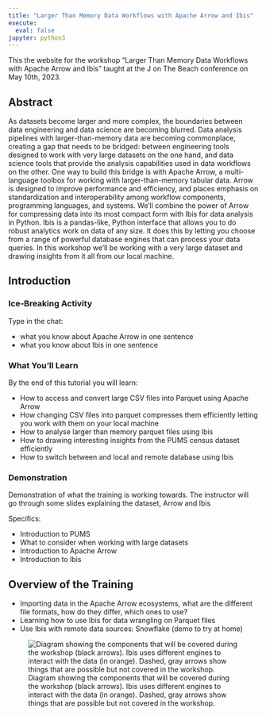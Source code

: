 ```yaml
---
title: "Larger Than Memory Data Workflows with Apache Arrow and Ibis"
execute:
  eval: false
jupyter: python3
---
```


This the website for the workshop "Larger Than Memory Data Workflows
with Apache Arrow and Ibis" taught at the J on The Beach conference on
May 10th, 2023.


## Abstract

As datasets become larger and more complex, the boundaries between
data engineering and data science are becoming blurred. Data analysis
pipelines with larger-than-memory data are becoming commonplace,
creating a gap that needs to be bridged: between engineering tools
designed to work with very large datasets on the one hand, and data
science tools that provide the analysis capabilities used in data
workflows on the other. One way to build this bridge is with Apache
Arrow, a multi-language toolbox for working with larger-than-memory
tabular data. Arrow is designed to improve performance and efficiency,
and places emphasis on standardization and interoperability among
workflow components, programming languages, and systems. We'll combine
the power of Arrow for compressing data into its most compact form
with Ibis for data analysis in Python. Ibis is a pandas-like, Python
interface that allows you to do robust analytics work on data of any
size. It does this by letting you choose from a range of powerful
database engines that can process your data queries. In this workshop
we'll be working with a very large dataset and drawing insights from
it all from our local machine.

## Introduction 

### Ice-Breaking Activity

Type in the chat:

- what you know about Apache Arrow in one sentence
- what you know about Ibis in one sentence

### What You'll Learn

By the end of this tutorial you will learn: 

- How to access and convert large CSV files into Parquet using Apache Arrow 
- How changing CSV files into parquet compresses them efficiently letting you work with them on your local machine 
- How to analyse larger than memory parquet files using Ibis 
- How to drawing interesting insights from the PUMS census dataset efficiently
- How to switch between and local and remote database using Ibis 

### Demonstration 

Demonstration of what the training is working towards. The instructor will go through some slides explaining the dataset, Arrow and Ibis 

Specifics: 

- Introduction to PUMS 
- What to consider when working with large datasets 
- Introduction to Apache Arrow 
- Introduction to Ibis 

## Overview of the Training

* Importing data in the Apache Arrow ecosystems, what are the
  different file formats, how do they differ, which ones to use?
* Learning how to use Ibis for data wrangling on Parquet files
* Use Ibis with remote data sources: Snowflake (demo to try at home)



![Diagram showing the components that will be covered during the workshop (black arrows). Ibis uses different engines to interact with the data (in orange). Dashed, gray arrows show things that are possible but not covered in the workshop.](./assets/img/overview-workshop.svg){fig-alt="Diagram showing the components that will be covered during the workshop. We will use PyArrow to convert CSV files into Parquet. We will use Ibis to query the data in the Parquet format. We will also use Ibis to query the data stored in Snowflake."}

